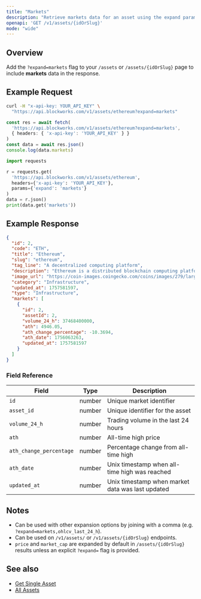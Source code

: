 ```yaml
---
title: "Markets"
description: "Retrieve markets data for an asset using the expand parameter"
openapi: 'GET /v1/assets/{idOrSlug}'
mode: "wide"
---
```


## Overview

Add the `?expand=markets` flag to your `/assets` or `/assets/{idOrSlug}` page to include **markets** data in the response.

## Example Request

<CodeGroup>

```bash cURL
curl -H "x-api-key: YOUR_API_KEY" \
  "https://api.blockworks.com/v1/assets/ethereum?expand=markets"
```

```typescript TypeScript
const res = await fetch(
  'https://api.blockworks.com/v1/assets/ethereum?expand=markets',
  { headers: { 'x-api-key': 'YOUR_API_KEY' } }
)
const data = await res.json()
console.log(data.markets)
```

```python Python
import requests

r = requests.get(
  'https://api.blockworks.com/v1/assets/ethereum',
  headers={'x-api-key': 'YOUR_API_KEY'},
  params={'expand': 'markets'}
)
data = r.json()
print(data.get('markets'))
```

</CodeGroup>

## Example Response

```json
{
  "id": 2,
  "code": "ETH",
  "title": "Ethereum",
  "slug": "ethereum",
  "tag_line": "A decentralized computing platform",
  "description": "Ethereum is a distributed blockchain computing platform for smart contracts and decentralized applications. Its native token is ether (ETH), which primarily serves as a means of payment for transaction fees and as collateral for borrowing specific ERC-20 tokens within the decentralized finance (DeFi) sector.",
  "image_url": "https://coin-images.coingecko.com/coins/images/279/large/ethereum.png?1696501628",
  "category": "Infrastructure",
  "updated_at": 1757581597,
  "type": "Infrastructure",
  "markets": [
    {
      "id": 2,
      "assetId": 2,
      "volume_24_h": 37468400000,
      "ath": 4946.05,
      "ath_change_percentage": -10.3694,
      "ath_date": 1756063263,
      "updated_at": 1757581597
    }
  ]
}
```

### Field Reference

| Field | Type | Description |
|---|---|---|
| `id` | number | Unique market identifier |
| `asset_id` | number | Unique identifier for the asset |
| `volume_24_h` | number | Trading volume in the last 24 hours |
| `ath` | number | All-time high price |
| `ath_change_percentage` | number | Percentage change from all-time high |
| `ath_date` | number | Unix timestamp when all-time high was reached |
| `updated_at` | number | Unix timestamp when market data was last updated |

## Notes

- Can be used with other expansion options by joining with a comma (e.g. `?expand=markets,ohlcv_last_24_h`).
- Can be used on `/v1/assets/` or `/v1/assets/{idOrSlug}` endpoints.
- `price` and `market_cap` are expanded by default in `/assets/{idOrSlug}` results unless an explicit `?expand=` flag is provided.

## See also

- [Get Single Asset](/api-reference/assets/get-single)
- [All Assets](/api-reference/assets/list)